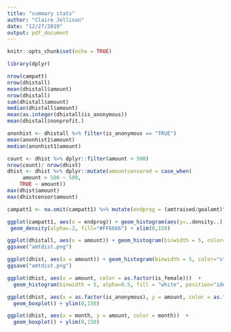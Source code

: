 ```yaml
---
title: "summary stats"
author: "Claire Jellison"
date: "12/27/2019"
output: pdf_document
---
```


```r
knitr::opts_chunk$set(echo = TRUE)
```

```r
library(dplyr)
```


```r
nrow(campatt)
nrow(dhistall)
mean(dhistall$amount)
nrow(dhistall)
sum(dhistall$amount)
median(dhistall$amount)
mean(as.integer(dhistall$is_anonymous))
mean(dhistall$nonprofit.)
```

```r
anonhist <- dhistall %>% filter(is_anonymous == "TRUE")
mean(anonhist1$amount)
median(anonhist1$amount)
```

```r
count <- dhist %>% dplyr::filter(amount > 500)
nrow(count)/ nrow(dhist)
dhist <- dhist %>% dplyr::mutate(amountcensored = case_when(
     amount > 500 ~ 500,
    TRUE ~ amount))
max(dhist$amount)
max(dhistcensor$amount)
```




```r
campatt1 <- na.omit(campatt1) %>% mutate(endprog = (amtraised/goalamt)*100)
```

```r
ggplot(campatt1, aes(x = endprog)) + geom_histogram(aes(y=..density..), colour="black", fill="white") +
 geom_density(alpha=.2, fill="#FF6666") + xlim(0,150) 
```

```r
ggplot(dhistall, aes(x = amount)) + geom_histogram(binwidth = 5, color="steelblue", fill="white") + xlim(0,120) + ggtitle("Distribution of Amounts Donated")
ggsave("amtdist.png")
```

```r
ggplot(dhist, aes(x = amount)) + geom_histogram(binwidth = 5, color="steelblue", fill="white") + xlim(0,120) + ggtitle("Distribution of Amounts Donated")
ggsave("amtdist.png")
```



```r
ggplot(dhist, aes(x = amount, color = as.factor(is_female)))  +
  geom_histogram(binwidth = 5, alpha=0.5, fill = "white", position="identity") + xlim(0,150) 
```


```r
ggplot(dhist, aes(x = as.factor(is_anonymous), y = amount, color = as.factor(is_anonymous)))  +
  geom_boxplot() + ylim(0,150)
```

```r
ggplot(dhist, aes(x = month, y = amount, color = month))  +
  geom_boxplot() + ylim(0,150)
```




